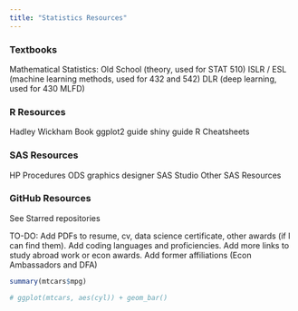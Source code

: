 ```yaml
---
title: "Statistics Resources"
---
```


### Textbooks

Mathematical Statistics: Old School (theory, used for STAT 510)
ISLR / ESL (machine learning methods, used for 432 and 542)
DLR (deep learning, used for 430 MLFD)


### R Resources

Hadley Wickham Book
ggplot2 guide
shiny guide
R Cheatsheets

### SAS Resources

HP Procedures
ODS graphics designer
SAS Studio
Other SAS Resources

### GitHub Resources

See Starred repositories

TO-DO: Add PDFs to resume, cv, data science certificate, other awards (if I can find them). Add coding languages and proficiencies. Add more links to study abroad work or econ awards. Add former affiliations (Econ Ambassadors and DFA)

```r
summary(mtcars$mpg)
```

```r
# ggplot(mtcars, aes(cyl)) + geom_bar()
```




